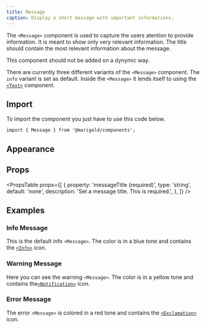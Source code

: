 ```yaml
---
title: Message
caption: Display a short message with important informations.
---
```


The `<Message>` component is used to capture the users atention to provide information. It is meant to show only very relevant information. The title should contain the most relevant information about the message.

This component should not be added on a dynymic way.

There are currently three different variants of the `<Message>` component. The `info` variant is set as default. Inside the `<Message>` it lends itself to using the [`<Text>`](/componentss/text/) component.

## Import

To import the component you just have to use this code below.

```tsx
import { Message } from '@marigold/components';
```

## Appearance

<AppearanceTable component={title} />

## Props

<PropsTable
  props={[
    {
      property: 'messageTitle (required)',
      type: 'string',
      default: 'none',
      description: 'Set a message title. This is required.',
    },
  ]}
/>

## Examples

### Info Message

This is the default info `<Message>`. The color is in a blue tone and contains the [`<Info>`](/concepts/icons/#info) icon.

<ComponentDemo file="./message-info.demo.tsx" />

### Warning Message

Here you can see the warning `<Message>`. The color is in a yellow tone and contains the[`<Notification>`](/concepts/icons/#info) icon.

<ComponentDemo file="./message-warn.demo.tsx" />

### Error Message

The error `<Message>` is colored in a red tone and contains the [`<Exclamation>`](/concepts/icons/#info) icon.

<ComponentDemo file="./message-error.demo.tsx" />
